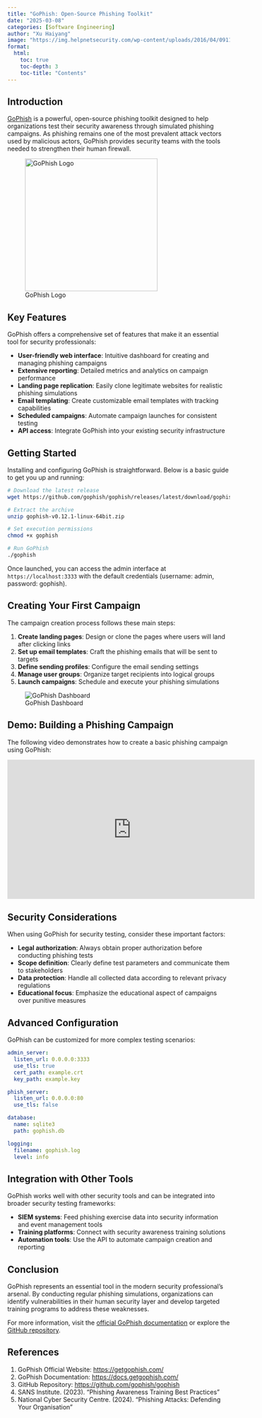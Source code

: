 ```yaml
---
title: "GoPhish: Open-Source Phishing Toolkit"
date: "2025-03-08"
categories: [Software Engineering]
author: "Xu Haiyang"
image: "https://img.helpnetsecurity.com/wp-content/uploads/2016/04/09113139/gophish-featured.jpg"
format:
  html:
    toc: true
    toc-depth: 3
    toc-title: "Contents"
---
```


## Introduction

[GoPhish](https://getgophish.com/) is a powerful, open-source phishing toolkit designed to help organizations test their security awareness through simulated phishing campaigns. As phishing remains one of the most prevalent attack vectors used by malicious actors, GoPhish provides security teams with the tools needed to strengthen their human firewall.

![GoPhish Logo](https://img.helpnetsecurity.com/wp-content/uploads/2016/04/09113139/gophish-featured.jpg){fig-align="center" width="300"}

## Key Features

GoPhish offers a comprehensive set of features that make it an essential tool for security professionals:

-   **User-friendly web interface**: Intuitive dashboard for creating and managing phishing campaigns
-   **Extensive reporting**: Detailed metrics and analytics on campaign performance
-   **Landing page replication**: Easily clone legitimate websites for realistic phishing simulations
-   **Email templating**: Create customizable email templates with tracking capabilities
-   **Scheduled campaigns**: Automate campaign launches for consistent testing
-   **API access**: Integrate GoPhish into your existing security infrastructure

## Getting Started

Installing and configuring GoPhish is straightforward. Below is a basic guide to get you up and running:

``` bash
# Download the latest release
wget https://github.com/gophish/gophish/releases/latest/download/gophish-v0.12.1-linux-64bit.zip

# Extract the archive
unzip gophish-v0.12.1-linux-64bit.zip

# Set execution permissions
chmod +x gophish

# Run GoPhish
./gophish
```

Once launched, you can access the admin interface at `https://localhost:3333` with the default credentials (username: admin, password: gophish).

## Creating Your First Campaign

The campaign creation process follows these main steps:

1.  **Create landing pages**: Design or clone the pages where users will land after clicking links
2.  **Set up email templates**: Craft the phishing emails that will be sent to targets
3.  **Define sending profiles**: Configure the email sending settings
4.  **Manage user groups**: Organize target recipients into logical groups
5.  **Launch campaigns**: Schedule and execute your phishing simulations

![GoPhish Dashboard](https://user-images.githubusercontent.com/1317288/27941933-e72d302c-6298-11e7-9db1-fe592c79c61e.png)

## Demo: Building a Phishing Campaign

The following video demonstrates how to create a basic phishing campaign using GoPhish:

::: {.ratio .ratio-16x9}
<iframe width="560" height="315" src="https://www.youtube.com/embed/lDOAC9QCUxM" title="YouTube video player" frameborder="0" allow="accelerometer; autoplay; clipboard-write; encrypted-media; gyroscope; picture-in-picture" allowfullscreen>

</iframe>
:::

## Security Considerations

When using GoPhish for security testing, consider these important factors:

-   **Legal authorization**: Always obtain proper authorization before conducting phishing tests
-   **Scope definition**: Clearly define test parameters and communicate them to stakeholders
-   **Data protection**: Handle all collected data according to relevant privacy regulations
-   **Educational focus**: Emphasize the educational aspect of campaigns over punitive measures

## Advanced Configuration

GoPhish can be customized for more complex testing scenarios:

``` yaml
admin_server:
  listen_url: 0.0.0.0:3333
  use_tls: true
  cert_path: example.crt
  key_path: example.key

phish_server:
  listen_url: 0.0.0.0:80
  use_tls: false

database:
  name: sqlite3
  path: gophish.db

logging:
  filename: gophish.log
  level: info
```

## Integration with Other Tools

GoPhish works well with other security tools and can be integrated into broader security testing frameworks:

-   **SIEM systems**: Feed phishing exercise data into security information and event management tools
-   **Training platforms**: Connect with security awareness training solutions
-   **Automation tools**: Use the API to automate campaign creation and reporting

## Conclusion

GoPhish represents an essential tool in the modern security professional's arsenal. By conducting regular phishing simulations, organizations can identify vulnerabilities in their human security layer and develop targeted training programs to address these weaknesses.

For more information, visit the [official GoPhish documentation](https://docs.getgophish.com/) or explore the [GitHub repository](https://github.com/gophish/gophish).

## References

1.  GoPhish Official Website: <https://getgophish.com/>
2.  GoPhish Documentation: <https://docs.getgophish.com/>
3.  GitHub Repository: <https://github.com/gophish/gophish>
4.  SANS Institute. (2023). "Phishing Awareness Training Best Practices"
5.  National Cyber Security Centre. (2024). "Phishing Attacks: Defending Your Organisation"
